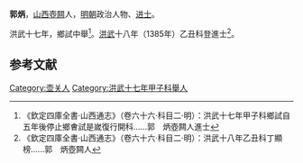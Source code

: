 '''郭炳'''，[[山西|山西]][[壺闗|壺闗]]人，[[明朝|明朝]]政治人物、[[进士|进士]]。

洪武十七年，鄉試中舉<ref>《欽定四庫全書·山西通志》（卷六十六·科目二·明）：洪武十七年甲子科鄉試自五年後停止鄉㑹試是嵗復行開科……郭　炳壺闗人進士</ref>。[[洪武|洪武]]十八年（1385年）乙丑科登進士<ref>《欽定四庫全書·山西通志》（卷六十六·科目二·明）：洪武十八年乙丑科丁顯榜……郭　炳壺闗人</ref>。

==参考文献==
{{reflist}}
{{明朝人物小作品}}
{{洪武十八年乙丑科殿試金榜}}
[[Category:壶关人|Category:壶关人]]
[[Category:洪武十七年甲子科舉人|Category:洪武十七年甲子科舉人]]